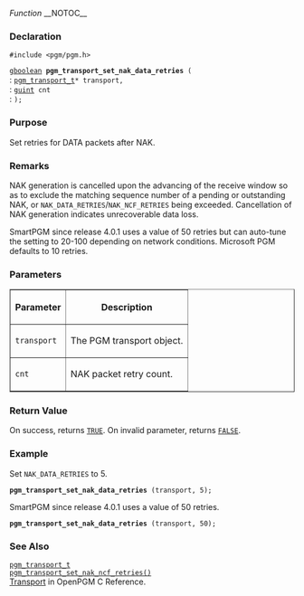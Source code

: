 ''Function''
__NOTOC__
=== Declaration ===
<tt>#include <pgm/pgm.h></tt>

<tt>[http://library.gnome.org/devel/glib/stable/glib-Basic-Types.html#gboolean gboolean] '''pgm_transport_set_nak_data_retries''' (</tt><br>
: <tt>[[2/OpenPGM C Reference/pgm_transport_t|pgm_transport_t]]*     transport,</tt><br>
: <tt>[http://library.gnome.org/devel/glib/stable/glib-Basic-Types.html#guint guint]                     cnt</tt><br>
: <tt>);</tt>

=== Purpose ===
Set retries for DATA packets after NAK.

=== Remarks ===
NAK generation is cancelled upon the advancing of the receive window so as to exclude the matching sequence number of a pending or outstanding NAK, or <tt>NAK_DATA_RETRIES</tt>/<tt>NAK_NCF_RETRIES</tt> being exceeded.  Cancellation of NAK generation indicates unrecoverable data loss.

SmartPGM since release 4.0.1 uses a value of 50 retries but can auto-tune the setting to 20-100 depending on network conditions.  Microsoft PGM defaults to 10 retries.

=== Parameters ===
<table border="1" cellpadding="5" cellspacing="0">
<tr>
<th>Parameter</th>
<th>Description</th>
</tr>
<tr>
<td><tt>transport</tt></td>
<td>The PGM transport object.</td>
</tr><tr>
<td><tt>cnt</tt></td>
<td>NAK packet retry count.</td>
</tr>
</table>


=== Return Value ===
On success, returns <tt>[http://library.gnome.org/devel/glib/stable/glib-Standard-Macros.html#TRUE--CAPS TRUE]</tt>.  On invalid parameter, returns <tt>[http://library.gnome.org/devel/glib/stable/glib-Standard-Macros.html#FALSE--CAPS FALSE]</tt>.

=== Example ===
Set <tt>NAK_DATA_RETRIES</tt> to 5.

 '''pgm_transport_set_nak_data_retries''' (transport, 5);

SmartPGM since release 4.0.1 uses a value of 50 retries.

 '''pgm_transport_set_nak_data_retries''' (transport, 50);

=== See Also ===
<tt>[[2/OpenPGM C Reference/pgm_transport_t|pgm_transport_t]]</tt><br>
<tt>[[2/OpenPGM C Reference/pgm_transport_set_nak_ncf_retries()|pgm_transport_set_nak_ncf_retries()]]</tt><br>
[[2/OpenPGM C Reference/Transport|Transport]] in OpenPGM C Reference.


